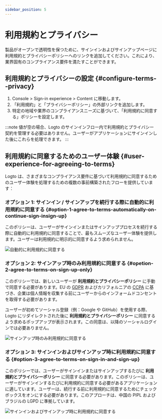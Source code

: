 ```yaml
---
sidebar_position: 5
---
```


# 利用規約とプライバシー

製品がオープンで透明性を保つために、サインインおよびサインアップページに利用規約とプライバシーポリシーへのリンクを追加してください。これにより、業界固有のコンプライアンス要件を満たすことができます。

## 利用規約とプライバシーの設定 \{#configure-terms--privacy}

1. <CloudLink to="/sign-in-experience/content">Console > Sign-in experience > Content</CloudLink> に移動します。
2. 「利用規約」と「プライバシーポリシー」の外部リンクを追加します。
3. 特定の地域や業界のコンプライアンスニーズに基づいて、「利用規約に同意する」ポリシーを設定します。

:::note
値が空の場合、Logto のサインインフロー内で利用規約とプライバシー契約を管理する必要はありません。ユーザーがアプリケーションにサインインした後にこれらを処理できます。
:::

## 利用規約に同意するためのユーザー体験 \{#user-experience-for-agreeing-to-terms}

Logto は、さまざまなコンプライアンス要件に基づいて利用規約に同意するためのユーザー体験を処理するための複数の事前構築されたフローを提供しています：

### オプション 1: サインイン / サインアップを続行する際に自動的に利用規約に同意する \{#option-1-agree-to-terms-automatically-on-continue-sign-insign-up}

このポリシーは、ユーザーがサインインまたはサインアッププロセスを続行する際に自動的に利用規約に同意することで、最もスムーズなユーザー体験を提供します。ユーザーは利用規約に明示的に同意するよう求められません。

<img src="/img/assets/auto-agree-to-terms.png" alt="自動的に利用規約に同意する" />

### オプション 2: サインアップ時のみ利用規約に同意する \{#opetion-2-agree-to-terms-on-sign-up-only}

このポリシーでは、新しいユーザーが **利用規約とプライバシーポリシー** に手動で同意する必要があります。EU の [GDPR](https://gdpr-info.eu/art-4-gdpr/) およびカリフォルニアの [CCPA](https://oag.ca.gov/privacy/ccpa) に基づき、企業は個人情報を収集する前にユーザーからのインフォームドコンセントを取得する必要があります。

ユーザーが初めてソーシャル登録（例：Google や GitHub）を使用する際、Logto にリダイレクトされた後に **利用規約とプライバシーポリシー** に同意するよう求めるポップアップが表示されます。この同意は、以降のソーシャルログインでは必要ありません。

<img src="/img/assets/sign-up-only-agree-to-terms.png" alt="サインアップ時のみ利用規約に同意する" />

### オプション 3: サインインおよびサインアップ時に利用規約に同意する \{#option-3-agree-to-terms-on-sign-in-and-sign-up}

このポリシーでは、ユーザーがサインインまたはサインアップするたびに **利用規約とプライバシーポリシー** に同意する必要があります。このポリシーは、ユーザーがサインインするたびに利用規約に同意する必要があるアプリケーションに適しています。ユーザーは、続行する前に利用規約に同意するためにチェックボックスをオンにする必要があります。このアプローチは、中国の PIPL およびブラジルの LGPD に準拠しています。

<img
  src="/img/assets/sign-in-agree-to-terms.png"
  alt="サインインおよびサインアップ時に利用規約に同意する"
/>
